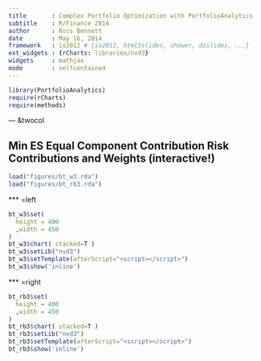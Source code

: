 ```yaml
---
title       : Complex Portfolio Optimization with PortfolioAnalytics
subtitle    : R/Finance 2014
author      : Ross Bennett
date        : May 16, 2014
framework   : io2012 # {io2012, html5slides, shower, dzslides, ...}
ext_widgets : {rCharts: libraries/nvd3}
widgets     : mathjax
mode        : selfcontained
---
```

  
```r
library(PortfolioAnalytics)
require(rCharts)
require(methods)
```

--- &twocol

## Min ES Equal Component Contribution Risk Contributions and Weights (interactive!)
```r
load("figures/bt_w3.rda")
load("figures/bt_rb3.rda")
```

*** =left

```r
bt_w3$set(
  height = 400
  ,width = 450
)
bt_w3$chart( stacked=T )
bt_w3$setLib("nvd3")
bt_w3$setTemplate(afterScript="<script></script>")
bt_w3$show('inline')
```

*** =right

```r
bt_rb3$set(
  height = 400
  ,width = 450
)
bt_rb3$chart( stacked=T )
bt_rb3$setLib("nvd3")
bt_rb3$setTemplate(afterScript="<script></script>")
bt_rb3$show('inline')
```
